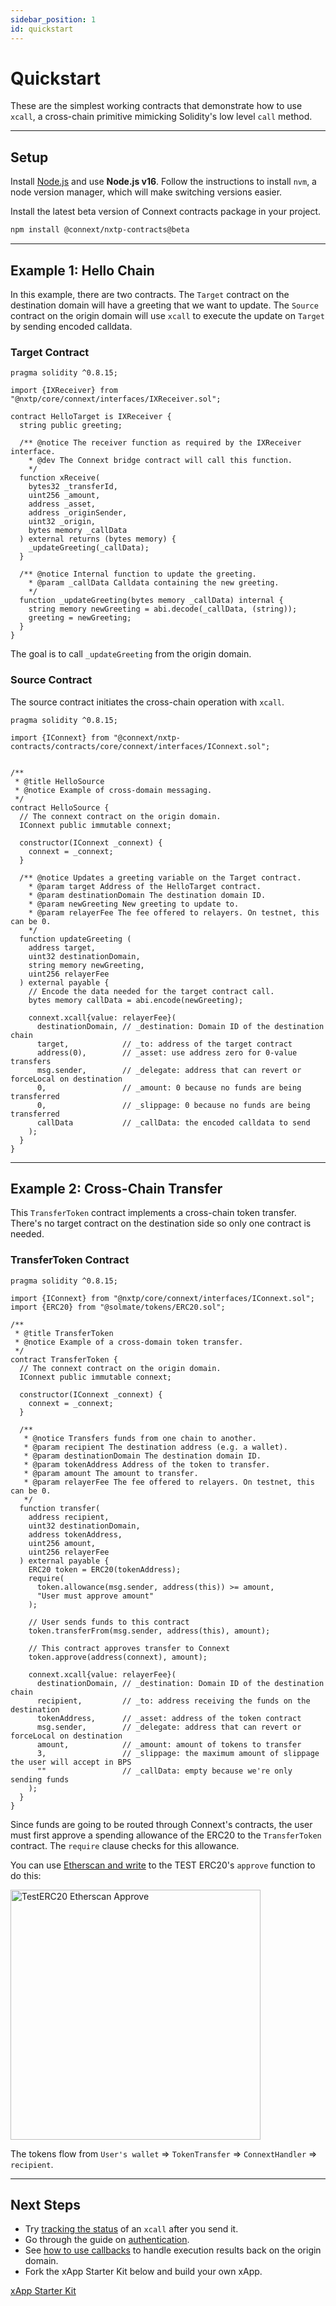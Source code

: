 ```yaml
---
sidebar_position: 1
id: quickstart
---
```



# Quickstart

These are the simplest working contracts that demonstrate how to use `xcall`, a cross-chain primitive mimicking Solidity's low level `call` method.

---

## Setup

Install [Node.js](https://nodejs.dev/en/learn/how-to-install-nodejs/) and use **Node.js v16**. Follow the instructions to install `nvm`, a node version manager, which will make switching versions easier.

Install the latest beta version of Connext contracts package in your project.

```bash npm2yarn
npm install @connext/nxtp-contracts@beta
```

---

## Example 1: Hello Chain

In this example, there are two contracts. The `Target` contract on the destination domain will have a greeting that we want to update. The `Source` contract on the origin domain will use `xcall` to execute the update on `Target` by sending encoded calldata.

### Target Contract

```solidity
pragma solidity ^0.8.15;

import {IXReceiver} from "@nxtp/core/connext/interfaces/IXReceiver.sol";

contract HelloTarget is IXReceiver {
  string public greeting;

  /** @notice The receiver function as required by the IXReceiver interface.
    * @dev The Connext bridge contract will call this function.
    */
  function xReceive(
    bytes32 _transferId,
    uint256 _amount,
    address _asset,
    address _originSender,
    uint32 _origin,
    bytes memory _callData
  ) external returns (bytes memory) {
    _updateGreeting(_callData);
  }

  /** @notice Internal function to update the greeting.
    * @param _callData Calldata containing the new greeting.
    */
  function _updateGreeting(bytes memory _callData) internal {
    string memory newGreeting = abi.decode(_callData, (string));
    greeting = newGreeting;
  }
}
```

The goal is to call `_updateGreeting` from the origin domain.

### Source Contract

The source contract initiates the cross-chain operation with `xcall`.

```solidity
pragma solidity ^0.8.15;

import {IConnext} from "@connext/nxtp-contracts/contracts/core/connext/interfaces/IConnext.sol";


/**
 * @title HelloSource
 * @notice Example of cross-domain messaging.
 */
contract HelloSource {
  // The connext contract on the origin domain.
  IConnext public immutable connext;

  constructor(IConnext _connext) {
    connext = _connext;
  }

  /** @notice Updates a greeting variable on the Target contract.
    * @param target Address of the HelloTarget contract.
    * @param destinationDomain The destination domain ID.
    * @param newGreeting New greeting to update to.
    * @param relayerFee The fee offered to relayers. On testnet, this can be 0.
    */
  function updateGreeting (
    address target, 
    uint32 destinationDomain,
    string memory newGreeting,
    uint256 relayerFee
  ) external payable {
    // Encode the data needed for the target contract call.
    bytes memory callData = abi.encode(newGreeting);

    connext.xcall{value: relayerFee}(
      destinationDomain, // _destination: Domain ID of the destination chain
      target,            // _to: address of the target contract
      address(0),        // _asset: use address zero for 0-value transfers
      msg.sender,        // _delegate: address that can revert or forceLocal on destination
      0,                 // _amount: 0 because no funds are being transferred
      0,                 // _slippage: 0 because no funds are being transferred
      callData           // _callData: the encoded calldata to send
    );
  }
}
```

---

## Example 2: Cross-Chain Transfer

This `TransferToken` contract implements a cross-chain token transfer. There's no target contract on the destination side so only one contract is needed.

### TransferToken Contract

```solidity
pragma solidity ^0.8.15;

import {IConnext} from "@nxtp/core/connext/interfaces/IConnext.sol";
import {ERC20} from "@solmate/tokens/ERC20.sol";

/**
 * @title TransferToken
 * @notice Example of a cross-domain token transfer.
 */
contract TransferToken {
  // The connext contract on the origin domain.
  IConnext public immutable connext;

  constructor(IConnext _connext) {
    connext = _connext;
  }

  /**
   * @notice Transfers funds from one chain to another.
   * @param recipient The destination address (e.g. a wallet).
   * @param destinationDomain The destination domain ID.
   * @param tokenAddress Address of the token to transfer.
   * @param amount The amount to transfer.
   * @param relayerFee The fee offered to relayers. On testnet, this can be 0.
   */
  function transfer(
    address recipient,
    uint32 destinationDomain,
    address tokenAddress,
    uint256 amount,
    uint256 relayerFee
  ) external payable {
    ERC20 token = ERC20(tokenAddress);
    require(
      token.allowance(msg.sender, address(this)) >= amount,
      "User must approve amount"
    );

    // User sends funds to this contract
    token.transferFrom(msg.sender, address(this), amount);

    // This contract approves transfer to Connext
    token.approve(address(connext), amount);

    connext.xcall{value: relayerFee}(
      destinationDomain, // _destination: Domain ID of the destination chain
      recipient,         // _to: address receiving the funds on the destination
      tokenAddress,      // _asset: address of the token contract
      msg.sender,        // _delegate: address that can revert or forceLocal on destination
      amount,            // _amount: amount of tokens to transfer
      3,                 // _slippage: the maximum amount of slippage the user will accept in BPS
      ""                 // _callData: empty because we're only sending funds
    );  
  }
}
```

Since funds are going to be routed through Connext's contracts, the user must first approve a spending allowance of the ERC20 to the `TransferToken` contract. The `require` clause checks for this allowance. 

You can use [Etherscan and write](https://goerli.etherscan.io/address/0x7ea6eA49B0b0Ae9c5db7907d139D9Cd3439862a1#writeContract) to the TEST ERC20's `approve` function to do this: 

<img src="/img/developers/TestERC20_Etherscan_Approve.png" alt="TestERC20 Etherscan Approve" width="400"/>

The tokens flow from `User's wallet` => `TokenTransfer` => `ConnextHandler` => `recipient`.

---

## Next Steps

- Try [tracking the status](../guides/xcall-status.md) of an `xcall` after you send it.
- Go through the guide on [authentication](../guides/authentication.md).
- See [how to use callbacks](../guides/xcall-callback.md) to handle execution results back on the origin domain.
- Fork the xApp Starter Kit below and build your own xApp.

[xApp Starter Kit](https://github.com/connext/xapp-starter/)
